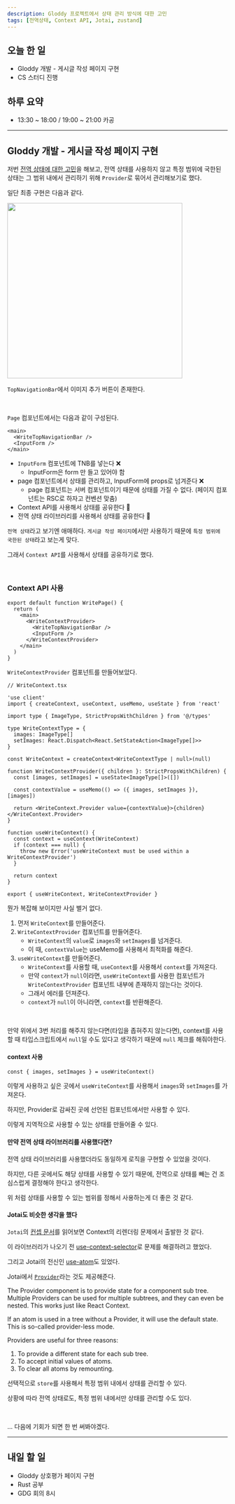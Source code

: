 ```yaml
---
description: Gloddy 프로젝트에서 상태 관리 방식에 대한 고민
tags: [전역상태, Context API, Jotai, zustand]
---
```


## 오늘 한 일

- Gloddy 개발 - 게시글 작성 페이지 구현
- CS 스터디 진행

## 하루 요약

- 13:30 ~ 18:00 / 19:00 ~ 21:00 카공

---

## Gloddy 개발 - 게시글 작성 페이지 구현

저번 [전역 상태에 대한 고민](2023-07-18#-생각)을 해보고, 전역 상태를 사용하지 않고 특정 범위에 국한된 상태는 그 범위 내에서 관리하기 위해 `Provider`로 묶어서 관리해보기로 했다.

일단 최종 구현은 다음과 같다.

<img
  src="https://user-images.githubusercontent.com/23312485/254798997-18a685c3-8ae6-4160-8315-3996abf2a86f.png"
  width="400"
/>

`TopNavigationBar`에서 이미지 추가 버튼이 존재한다.

<br />

`Page` 컴포넌트에서는 다음과 같이 구성된다.

```tsx
<main>
  <WriteTopNavigationBar />
  <InputForm />
</main>
```

- `InputForm` 컴포넌트에 TNB를 넣는다 ❌
  - InputForm은 form 만 들고 있어야 함
- page 컴포넌트에서 상태를 관리하고, InputForm에 props로 넘겨준다 ❌
  - page 컴포넌트는 서버 컴포넌트이기 때문에 상태를 가질 수 없다. (페이지 컴포넌트는 RSC로 하자고 컨벤션 맞춤)
- Context API를 사용해서 상태를 공유한다 🤔
- 전역 상태 라이브러리를 사용해서 상태를 공유한다 🤔

`전역 상태`라고 보기엔 애매하다. `게시글 작성 페이지`에서만 사용하기 때문에 `특정 범위에 국한된 상태`라고 보는게 맞다.

그래서 `Context API`를 사용해서 상태를 공유하기로 했다.

<br />

### Context API 사용

```tsx
export default function WritePage() {
  return (
    <main>
      <WriteContextProvider>
        <WriteTopNavigationBar />
        <InputForm />
      </WriteContextProvider>
    </main>
  )
}
```

`WriteContextProvider` 컴포넌트를 만들어보았다.

```tsx
// WriteContext.tsx

'use client'
import { createContext, useContext, useMemo, useState } from 'react'

import type { ImageType, StrictPropsWithChildren } from '@/types'

type WriteContextType = {
  images: ImageType[]
  setImages: React.Dispatch<React.SetStateAction<ImageType[]>>
}

const WriteContext = createContext<WriteContextType | null>(null)

function WriteContextProvider({ children }: StrictPropsWithChildren) {
  const [images, setImages] = useState<ImageType[]>([])

  const contextValue = useMemo(() => ({ images, setImages }), [images])

  return <WriteContext.Provider value={contextValue}>{children}</WriteContext.Provider>
}

function useWriteContext() {
  const context = useContext(WriteContext)
  if (context === null) {
    throw new Error('useWriteContext must be used within a WriteContextProvider')
  }

  return context
}

export { useWriteContext, WriteContextProvider }
```

뭔가 복잡해 보이지만 사실 별거 없다.

1. 먼저 `WriteContext`를 만들어준다.
2. `WriteContextProvider` 컴포넌트를 만들어준다.
   - `WriteContext`의 `value`로 `images`와 `setImages`를 넘겨준다.
   - 이 때, `contextValue`는 useMemo를 사용해서 최적화를 해준다.
3. `useWriteContext`를 만들어준다.
   - `WriteContext`를 사용할 때, `useContext`를 사용해서 `context`를 가져온다.
   - 만약 `context`가 `null`이라면, `useWriteContext`를 사용한 컴포넌트가 `WriteContextProvider` 컴포넌트 내부에 존재하지 않는다는 것이다.
   - 그래서 에러를 던져준다.
   - `context`가 `null`이 아니라면, `context`를 반환해준다.

<br />

만약 위에서 3번 처리를 해주지 않는다면(타입을 좁혀주지 않는다면), context를 사용할 때 타입스크립트에서 `null`일 수도 있다고 생각하기 때문에 `null` 체크를 해줘야한다.

#### context 사용

```tsx
const { images, setImages } = useWriteContext()
```

이렇게 사용하고 싶은 곳에서 `useWriteContext`를 사용해서 `images`와 `setImages`를 가져온다.

하지만, Provider로 감싸진 곳에 선언된 컴포넌트에서만 사용할 수 있다.

이렇게 지역적으로 사용할 수 있는 상태를 만들어줄 수 있다.

#### 만약 전역 상태 라이브러리를 사용했다면?

전역 상태 라이브러리를 사용했더라도 동일하게 로직을 구현할 수 있었을 것이다.

하지만, 다른 곳에서도 해당 상태를 사용할 수 있기 때문에, 전역으로 상태를 빼는 건 조심스럽게 결정해야 한다고 생각한다.

위 처럼 상태를 사용할 수 있는 범위를 정해서 사용하는게 더 좋은 것 같다.

#### Jotai도 비슷한 생각을 했다

`Jotai`의 [컨셉 문서](https://jotai.org/docs/basics/concepts)를 읽어보면 Context의 리렌더링 문제에서 출발한 것 같다.

이 라이브러리가 나오기 전 [use-context-selector](https://github.com/dai-shi/use-context-selector)로 문제를 해결하려고 했었다.

그리고 Jotai의 전신인 [use-atom](https://github.com/dai-shi/use-atom)도 있었다.

Jotai에서 [`Provider`](https://jotai.org/docs/core/provider)라는 것도 제공해준다.

<Admonition type="note" title="Provider">

The Provider component is to provide state for a component sub tree. Multiple Providers can be used for multiple subtrees, and they can even be nested. This works just like React Context.

If an atom is used in a tree without a Provider, it will use the default state. This is so-called provider-less mode.

Providers are useful for three reasons:

1. To provide a different state for each sub tree.
2. To accept initial values of atoms.
3. To clear all atoms by remounting.

</Admonition>

선택적으로 `store`를 사용해서 특정 범위 내에서 상태를 관리할 수 있다.

상황에 따라 전역 상태로도, 특정 범위 내에서만 상태를 관리할 수도 있다.

<br />

... 다음에 기회가 되면 한 번 써봐야겠다.

---

## 내일 할 일

- Gloddy 상호평가 페이지 구현
- Rust 공부
- GDG 회의 8시
